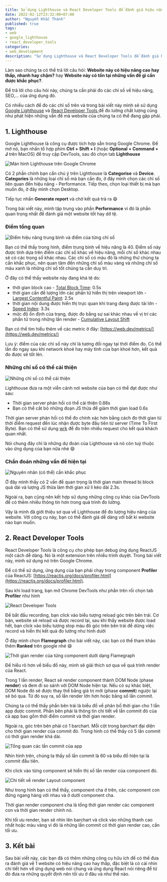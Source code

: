 ```yaml
---
title: Sử dụng Lighthouse và React Developer Tools để đánh giá hiệu năng web
date: 2022-02-12T23:32:00+07:00
author: "Nguyễn Khắc Thành"
published: true
tags:
- web
- google_lighthouse
- react_developer_tools
categories:
- web_development
description: "Sử dụng Lighthouse và React Developer Tools để đánh giá hiệu năng web"
---
```


Làm sao chúng ta có thể trả lời câu hỏi: **Website này có hiệu năng cao hay thấp, nhanh hay chậm?** hay **Website này có tồn tại những vấn đề gì cần được khắc phục?**.

Để trả lời cho câu hỏi này, chúng ta cần phải đo các chỉ số về hiệu năng, SEO,... của ứng dụng đó.

Có nhiều cách để đo các chỉ số trên và trong bài viết này mình sẽ sử dụng [Google Lighthouse](https://developers.google.com/web/tools/lighthouse/) và [React Developer Tools
](https://chrome.google.com/webstore/detail/react-developer-tools/fmkadmapgofadopljbjfkapdkoienihi) để đo lường chất lượng cũng như phát hiện những vấn đề mà website của chúng ta có thể đang gặp phải.


## 1. Lighthouse

Google Lighthouse là công cụ được tích hợp sẵn trong Google Chrome. Để mở nó, bạn nhấn tổ hợp phím **Ctrl + Shift + I** (hoặc **Optional + Command + J** trên MacOS) để truy cập DevTools, sau đó chọn tab **Lighthouse**

<Image
    src="/images/lighthouse-1.png"
    title="Màn hình Lighthouse trên Google Chrome"
/>

Có 2 phần chính bạn cần chú ý trên Lighthouse là **Categorise** và **Device**. **Categories** là những loại chỉ số mà bạn cần đo, ở đây mình chọn các chỉ số liên quan đến hiệu năng - Performance. Tiếp theo, chọn loại thiết bị mà bạn muốn đo, ở đây mình chọn Desktop.

Tiếp tục nhấn **Generate report** và chờ kết quả trả ra :smile:

Trong bài viết này, mình tập trung vào phần **Performance** vì đó là phần quan trọng nhất để đánh giá một website tốt hay dở tệ.

### Điểm tổng quan

<Image
    src="/images/lighthouse-2.png"
    title="Điểm hiệu năng trung bình và điểm của từng chỉ số"
/>

Bạn có thể thấy trong hình, điểm trung bình về hiệu năng là 40. Điểm số này được tính dựa trên điểm các chỉ số khác về hiệu năng, mỗi chỉ số khác nhau sẽ có các trọng số khác nhau. Các chỉ số có màu đỏ là những thứ chúng ta cần khắc phục, nên quan tâm đến những chỉ số màu vàng và những chỉ số màu xanh là những chỉ số tốt chúng ta cần duy trì.

Ở đây có thể thấy website này đang khá tệ do:
- thời gian block cao - [Total Block Time](https://web.dev/tbt/): 0.5s
- thời gian cần để lượng lớn các phần tử hiển thị trên viewport lớn - [Largest Contentful Paint](https://web.dev/lcp/): 2.5s
- thời gian nội dung được hiển thị trực quan khi trang đang được tải lớn - [Speed Index](https://web.dev/speed-index/): 3.3s
- mức độ ổn định của trang, được đo bằng sự sai khác nhau về vị trí các phần tử trong những lần render - [Cumulative Layout Shift](https://web.dev/cls/)

Bạn có thể tìm hiểu thêm về các metric ở đây: [https://web.dev/metrics/](https://web.dev/metrics/)

Lưu ý: điểm của các chỉ số này chỉ là tương đối ngay tại thời điểm đo. Có thể lần đo ngay sau khi network khoẻ hay máy tính của bạn khoẻ hơn, kết quả đo được sẽ tốt lên.

### Những chỉ số có thể cải thiện

<Image
    src="/images/lighthouse-3.png"
    title="Những chỉ số có thể cải thiện"
/>

Lighthouse đưa ra một viễn cảnh nơi website của bạn có thể đạt được như sau:
- Thời gian server phản hồi có thể cải thiện 0.88s
- Bạn có thể cắt bỏ những đoạn JS thừa để giảm thời gian load 0.6s

Thời gian server phản hồi có thể đo chính xác hơn bằng cách đo thời gian từ thời điểm request đến lúc nhận được byte đầu tiên từ server (Time To First Byte). Bạn có thể sử dụng [wrk](https://github.com/magiskboy/wrk) để đo trên nhiều request cho kết quả khách quan nhất.

Nói chung đây chỉ là những dự đoán của Lighthouse và nó còn tuỳ thuộc vào ứng dụng của bạn nữa nhé :smile:

### Chẩn đoán những vấn đề hiện tại

<Image
    src="/images/lighthouse-4.png"
    title="Nguyên nhân (có thể) cần khắc phục"
/>

Ở đây mình thấy có 2 vấn đề quan trọng là thời gian main thread bị block quá dài và lượng JS thừa làm thời gian xử li kéo dài 2.3s.

Ngoài ra, bạn cũng nên kết hợp sử dụng những công cụ khác của DevTools để có thêm nhiều thông tin hơn trong quá trình đo lường.

Vậy là mình đã giới thiệu sơ qua về Lighthouse để đo lượng hiệu năng của website. Với công cụ này, bạn có thể đánh giá dễ dàng với bất kì website nào bạn muốn.

## 2. React Developer Tools

React Developer Tools là công cụ cho phép bạn debug ứng dụng ReactJS một cách dễ dàng. Nó là một extension trên nhiều trình duyệt. Trong bài viết này, mình sử dụng nó trên Google Chrome.

Để có thể sử dụng, ứng dụng của bạn phải chạy trong component **Profiler** của ReactJS: [https://reactjs.org/docs/profiler.html](https://reactjs.org/docs/profiler.html).

Sau khi load trang, bạn mở Chrome DevTools như phần trên rồi chọn tab **Profiler** như hình

<Image
    src="/images/react-developer-tools-1.png"
    title="React Developer Tools"
/>

Để bắt đầu recording, bạn click vào biểu tượng reload góc trên bên trái. Cơ bản, website sẽ reload và được record lại, sau khi thấy website được load hết, bạn click vào biểu tượng stop màu đỏ góc trên bên trái để dừng việc record và hiển thị kết quả đo lường như hình dưới

Ở đây mình chọn **Flamegraph** cho bài viết này, các bạn có thể tham khảo thêm **Ranked** trên google nhé :smile:

<Image
    src="/images/react-developer-tools-2.png"
    title="Thời gian render của từng component dưới dạng Flamegraph"
/>

Để hiểu rõ hơn về biểu đồ này, mình sẽ giải thích sơ qua về quá trình render của React.

Trong 1 lần render, React sẽ render component thành DOM Node (phase **render**) và đem đi so sánh với DOM Node hiện tại. Nếu có sự khác biệt, DOM Node đó sẽ được thay thế bằng giá trị mới (phase **commit**) ngược lại sẽ bỏ qua. Từ đó suy ra, số lần render lớn hơn hoặc bằng số lần commit.

Chúng ta có thể thấy phần bên trái là biểu đồ về phân bố thời gian cho 1 lần app được commit.
Phần bên phải là thông tin chi tiết về lần commit đó của cả app bao gồm thời điểm commit và thời gian render.

Ngoài ra, góc trên bên phải có 1 barchart. Mỗi cột trong barchart đại diện cho thời gian render của commit đó. Trong hình có thể thấy có 5 lần commit có thời gian render khá dài.

<Image
    src="/images/react-developer-tools-4.png"
    title="Tổng quan các lần commit của app"
/>

Nhìn hình trên, chúng ta thấy số lần commit là 60 và biểu đồ hiện tại là commit đầu tiên.

Khi click vào từng component sẽ hiển thị số lần render của component đó.

<Image
    src="/images/react-developer-tools-3.png"
    title="Chi tiết về render Layout component"
/>

Như trong hình bạn có thể thấy, component cha ở trên, các component con đứng ngang hàng với nhau và ở dưới component cha.

Thời gian render component cha là tổng thời gian render các component con và thời gian render chính nó.

Khi tối ưu render, bạn sẽ nhìn lên barchart và click vào những thanh cao nhất hoặc màu vàng vì đó là những lần commit có thời gian render cao, cần tối ưu.

## 3. Kết bài 

Sau bài viết này, các bạn đã có thêm những công cụ hữu ích để có thể đưa ra đánh giá về 1 website có hiệu năng cao hay thấp, đặc biệt là có cái nhìn chi tiết hơn về ứng dụng web nói chung và ứng dụng React nói riêng để từ đó đưa ra những quyết định nên tối ưu ở đâu và như thế nào.